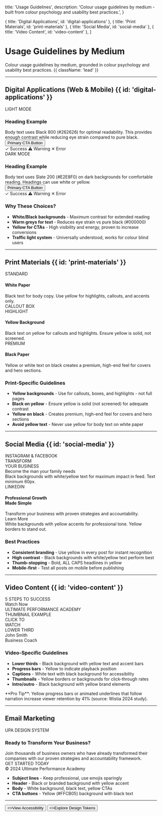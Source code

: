   title: 'Usage Guidelines',
  description:
    'Colour usage guidelines by medium - built from colour psychology and usability best practices.',
}

  { title: 'Digital Applications', id: 'digital-applications' },
  { title: 'Print Materials', id: 'print-materials' },
  { title: 'Social Media', id: 'social-media' },
  { title: 'Video Content', id: 'video-content' },
]

# Usage Guidelines by Medium

Colour usage guidelines by medium, grounded in colour psychology and usability best practices. {{ className: 'lead' }}

---

## Digital Applications (Web & Mobile) {{ id: 'digital-applications' }}

<div className="not-prose mt-8 grid gap-6 md:grid-cols-2">
  <div className="flex flex-col overflow-hidden rounded-xl border border-zinc-200 dark:border-zinc-800">
    <div className="flex-1 bg-white p-8">
      <div className="text-sm font-semibold text-zinc-500">LIGHT MODE</div>
      <h3 className="mt-4 text-3xl font-black text-[#171717]">Heading Example</h3>
      <div className="mt-4 text-base leading-relaxed text-[#262626]">
        Body text uses Black 800 (#262626) for optimal readability. This provides enough contrast while reducing eye strain compared to pure black.
      </div>
      <button className="mt-6 rounded-lg bg-[#FFCB05] px-6 py-3 font-bold text-[#171717]">
        Primary CTA Button
      </button>
      <div className="mt-6 flex gap-2">
        <span className="inline-flex items-center gap-1 rounded-full bg-green-100 px-3 py-1 text-sm font-semibold text-green-800">
          ✓ Success
        </span>
        <span className="inline-flex items-center gap-1 rounded-full bg-amber-100 px-3 py-1 text-sm font-semibold text-amber-800">
          ⚠ Warning
        </span>
        <span className="inline-flex items-center gap-1 rounded-full bg-red-100 px-3 py-1 text-sm font-semibold text-red-800">
          ✕ Error
        </span>
      </div>
    </div>
  </div>

  <div className="flex flex-col overflow-hidden rounded-xl border border-zinc-800">
    <div className="flex-1 bg-[#171717] p-8">
      <div className="text-sm font-semibold text-zinc-500">DARK MODE</div>
      <h3 className="mt-4 text-3xl font-black text-white">Heading Example</h3>
      <div className="mt-4 text-base leading-relaxed text-[#E2E8F0]">
        Body text uses Slate 200 (#E2E8F0) on dark backgrounds for comfortable reading. Headings can use white or yellow.
      </div>
      <button className="mt-6 rounded-lg bg-[#FFCB05] px-6 py-3 font-bold text-[#171717]">
        Primary CTA Button
      </button>
      <div className="mt-6 flex gap-2">
        <span className="inline-flex items-center gap-1 rounded-full bg-green-900/30 px-3 py-1 text-sm font-semibold text-green-400">
          ✓ Success
        </span>
        <span className="inline-flex items-center gap-1 rounded-full bg-amber-900/30 px-3 py-1 text-sm font-semibold text-amber-400">
          ⚠ Warning
        </span>
        <span className="inline-flex items-center gap-1 rounded-full bg-red-900/30 px-3 py-1 text-sm font-semibold text-red-400">
          ✕ Error
        </span>
      </div>
    </div>
  </div>
</div>

<div className="mt-6">
  <h3 className="text-lg font-bold text-zinc-900 dark:text-white">Why These Choices?</h3>
  <ul className="mt-4 space-y-2 text-zinc-600 dark:text-zinc-400">
    <li><strong className="text-zinc-900 dark:text-white">White/Black backgrounds</strong> - Maximum contrast for extended reading</li>
    <li><strong className="text-zinc-900 dark:text-white">Warm greys for text</strong> - Reduces eye strain vs pure black (#000000)</li>
    <li><strong className="text-zinc-900 dark:text-white">Yellow for CTAs</strong> - High visibility and energy, proven to increase conversions</li>
    <li><strong className="text-zinc-900 dark:text-white">Traffic light system</strong> - Universally understood, works for colour blind users</li>
  </ul>
</div>

---

## Print Materials {{ id: 'print-materials' }}

<div className="not-prose mt-8 grid gap-6 md:grid-cols-3">
  <div className="flex flex-col overflow-hidden rounded-xl border border-zinc-200 dark:border-zinc-800">
    <div className="flex-1 bg-white p-6">
      <div className="text-xs font-bold uppercase tracking-wider text-zinc-500">STANDARD</div>
      <h4 className="mt-3 text-2xl font-black text-[#171717]">White Paper</h4>
      <div className="mt-3 text-sm leading-relaxed text-[#171717]">
        Black text for body copy. Use yellow for highlights, callouts, and accents only.
      </div>
      <div className="mt-4 border-l-4 border-[#FFCB05] bg-[#FFCB05]/10 p-3">
        <div className="text-xs font-bold text-[#171717]">CALLOUT BOX</div>
      </div>
    </div>
  </div>

  <div className="flex flex-col overflow-hidden rounded-xl border border-[#FFCB05]">
    <div className="flex-1 bg-[#FFCB05] p-6">
      <div className="text-xs font-bold uppercase tracking-wider text-[#171717]/60">HIGHLIGHT</div>
      <h4 className="mt-3 text-2xl font-black text-[#171717]">Yellow Background</h4>
      <div className="mt-3 text-sm leading-relaxed text-[#171717]">
        Black text on yellow for callouts and highlights. Ensure yellow is solid, not screened.
      </div>
    </div>
  </div>

  <div className="flex flex-col overflow-hidden rounded-xl border border-zinc-800">
    <div className="flex-1 bg-[#171717] p-6">
      <div className="text-xs font-bold uppercase tracking-wider text-zinc-500">PREMIUM</div>
      <h4 className="mt-3 text-2xl font-black text-[#FFCB05]">Black Paper</h4>
      <div className="mt-3 text-sm leading-relaxed text-white">
        Yellow or white text on black creates a premium, high-end feel for covers and hero sections.
      </div>
    </div>
  </div>
</div>

<div className="mt-6">
  <h3 className="text-lg font-bold text-zinc-900 dark:text-white">Print-Specific Guidelines</h3>
  <ul className="mt-4 space-y-2 text-zinc-600 dark:text-zinc-400">
    <li><strong className="text-zinc-900 dark:text-white">Yellow backgrounds</strong> - Use for callouts, boxes, and highlights - not full pages</li>
    <li><strong className="text-zinc-900 dark:text-white">Black on yellow</strong> - Ensure yellow is solid (not screened) for adequate contrast</li>
    <li><strong className="text-zinc-900 dark:text-white">Yellow on black</strong> - Creates premium, high-end feel for covers and hero sections</li>
    <li><strong className="text-zinc-900 dark:text-white">Avoid yellow text</strong> - Never use yellow for body text on white paper</li>
  </ul>
</div>

---

## Social Media {{ id: 'social-media' }}

<div className="not-prose mt-8 grid gap-6 md:grid-cols-2">
  <div>
    <div className="mb-3 text-sm font-bold text-zinc-900 dark:text-white">INSTAGRAM & FACEBOOK</div>
    <div className="overflow-hidden rounded-xl border border-zinc-800">
      <div className="bg-[#171717] p-8 text-center">
        <div className="text-3xl font-black leading-tight text-white">
          TRANSFORM<br />YOUR BUSINESS
        </div>
        <div className="mt-4 h-1 w-16 bg-[#FFCB05] mx-auto"></div>
        <div className="mt-4 text-base text-[#FFCB05]">
          Become the man your family needs
        </div>
      </div>
    </div>
    <div className="mt-3 text-sm text-zinc-600 dark:text-zinc-400">
      Black backgrounds with white/yellow text for maximum impact in feed. Text minimum 60px.
    </div>
  </div>

  <div>
    <div className="mb-3 text-sm font-bold text-zinc-900 dark:text-white">LINKEDIN</div>
    <div className="overflow-hidden rounded-xl border border-zinc-200 dark:border-zinc-800">
      <div className="border-b-4 border-[#FFCB05] bg-white p-8">
        <h4 className="text-3xl font-black text-[#171717]">
          Professional Growth<br />Made Simple
        </h4>
        <div className="mt-4 text-base leading-relaxed text-[#262626]">
          Transform your business with proven strategies and accountability.
        </div>
        <div className="mt-6 inline-block rounded-lg bg-[#FFCB05] px-6 py-2 font-bold text-[#171717]">
          Learn More
        </div>
      </div>
    </div>
    <div className="mt-3 text-sm text-zinc-600 dark:text-zinc-400">
      White backgrounds with yellow accents for professional tone. Yellow borders to stand out.
    </div>
  </div>
</div>

<div className="mt-6">
  <h3 className="text-lg font-bold text-zinc-900 dark:text-white">Best Practices</h3>
  <ul className="mt-4 space-y-2 text-zinc-600 dark:text-zinc-400">
    <li><strong className="text-zinc-900 dark:text-white">Consistent branding</strong> - Use yellow in every post for instant recognition</li>
    <li><strong className="text-zinc-900 dark:text-white">High contrast</strong> - Black backgrounds with white/yellow text perform best</li>
    <li><strong className="text-zinc-900 dark:text-white">Thumb-stopping</strong> - Bold, ALL CAPS headlines in yellow</li>
    <li><strong className="text-zinc-900 dark:text-white">Mobile-first</strong> - Test all posts on mobile before publishing</li>
  </ul>
</div>

---

## Video Content {{ id: 'video-content' }}

<div className="not-prose mt-8 space-y-6">
  <div className="overflow-hidden rounded-xl border border-zinc-800">
    <div className="relative bg-[#171717] p-12">
      <div className="absolute left-8 top-8 h-1 w-16 bg-[#FFCB05]"></div>
      <div className="text-center">
        <div className="text-5xl font-black text-white">
          5 STEPS TO SUCCESS
        </div>
        <div className="mt-4 text-xl text-[#FFCB05]">Watch Now</div>
      </div>
      <div className="absolute bottom-0 left-0 right-0 h-1.5 bg-zinc-800">
        <div className="h-full w-1/3 bg-[#FFCB05]"></div>
      </div>
    </div>
    <div className="bg-zinc-900 px-6 py-3">
      <div className="flex items-center gap-3">
        <div className="h-2 w-2 rounded-full bg-[#FFCB05]"></div>
        <div className="text-sm font-semibold text-[#FFCB05]">ULTIMATE PERFORMANCE ACADEMY</div>
      </div>
    </div>
  </div>

  <div className="grid gap-4 md:grid-cols-2">
    <div className="rounded-xl border border-zinc-800 bg-zinc-950 p-4">
      <div className="text-xs font-bold text-zinc-500">THUMBNAIL EXAMPLE</div>
      <div className="mt-3 rounded-lg border-4 border-[#FFCB05] bg-[#171717] p-6 text-center">
        <div className="text-3xl font-black text-white">CLICK TO<br />WATCH</div>
      </div>
    </div>
    <div className="rounded-xl border border-zinc-800 bg-zinc-950 p-4">
      <div className="text-xs font-bold text-zinc-500">LOWER THIRD</div>
      <div className="mt-3 bg-[#171717] px-4 py-3">
        <div className="border-l-4 border-[#FFCB05] pl-3">
          <div className="text-sm font-bold text-white">John Smith</div>
          <div className="text-xs text-[#FFCB05]">Business Coach</div>
        </div>
      </div>
    </div>
  </div>
</div>

<div className="mt-6">
  <h3 className="text-lg font-bold text-zinc-900 dark:text-white">Video-Specific Guidelines</h3>
  <ul className="mt-4 space-y-2 text-zinc-600 dark:text-zinc-400">
    <li><strong className="text-zinc-900 dark:text-white">Lower thirds</strong> - Black background with yellow text and accent bars</li>
    <li><strong className="text-zinc-900 dark:text-white">Progress bars</strong> - Yellow to indicate playback position</li>
    <li><strong className="text-zinc-900 dark:text-white">Captions</strong> - White text with black background for accessibility</li>
    <li><strong className="text-zinc-900 dark:text-white">Thumbnails</strong> - Yellow borders or backgrounds for click-through rates</li>
    <li><strong className="text-zinc-900 dark:text-white">Intro/outro</strong> - Black background with yellow brand elements</li>
  </ul>
</div>

<Note>
  **Pro Tip**: Yellow progress bars or animated underlines that follow narration increase viewer retention by 41% (source: Wistia 2024 study).
</Note>

---

## Email Marketing

<div className="not-prose mt-8">
  <div className="overflow-hidden rounded-xl border border-zinc-200 dark:border-zinc-800">
    <div className="bg-[#171717] px-6 py-4">
      <div className="text-sm font-bold text-[#FFCB05]">UPA DESIGN SYSTEM</div>
    </div>
    <div className="bg-white p-8">
      <h3 className="text-3xl font-black text-[#171717]">Ready to Transform Your Business?</h3>
      <div className="mt-4 text-base leading-relaxed text-[#262626]">
        Join thousands of business owners who have already transformed their companies with our proven strategies and accountability framework.
      </div>
      <div className="mt-6">
        <div className="inline-block rounded-lg bg-[#FFCB05] px-8 py-4 text-center">
          <div className="text-lg font-black text-[#171717]">GET STARTED TODAY</div>
        </div>
      </div>
    </div>
    <div className="bg-zinc-100 px-6 py-4 text-center">
      <div className="text-xs text-zinc-600">© 2024 Ultimate Performance Academy</div>
    </div>
  </div>
</div>

<div className="mt-6">
  <ul className="space-y-2 text-zinc-600 dark:text-zinc-400">
    <li><strong className="text-zinc-900 dark:text-white">Subject lines</strong> - Keep professional, use emojis sparingly</li>
    <li><strong className="text-zinc-900 dark:text-white">Header</strong> - Black or branded background with yellow accent</li>
    <li><strong className="text-zinc-900 dark:text-white">Body</strong> - White background, black text, yellow CTAs</li>
    <li><strong className="text-zinc-900 dark:text-white">CTA buttons</strong> - Yellow (#FFCB05) background with black text</li>
  </ul>
</div>

---

<div className="not-prose mt-12 flex gap-3">
  <Button href="/accessibility" arrow="right">
    <>View Accessibility</>
  </Button>
  <Button href="/tokens" variant="outline">
    <>Explore Design Tokens</>
  </Button>
</div>
